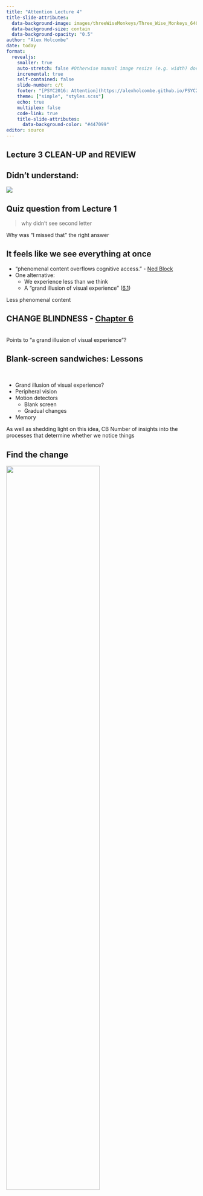 ```yaml
---
title: "Attention Lecture 4"
title-slide-attributes:
  data-background-image: images/threeWiseMonkeys/Three_Wise_Monkeys_640px.jpeg
  data-background-size: contain
  data-background-opacity: "0.5"
author: "Alex Holcombe"
date: today
format: 
  revealjs:
    smaller: true
    auto-stretch: false #Otherwise manual image resize (e.g. width) doesn't work!
    incremental: true
    self-contained: false
    slide-number: c/t
    footer: "[PSYC2016: Attention](https://alexholcombe.github.io/PSYC2016lectures)"
    theme: ["simple", "styles.scss"]
    echo: true
    multiplex: false
    code-link: true
    title-slide-attributes:
      data-background-color: "#447099"
editor: source
---
```


<!--sometimes have to turn multiplex false to load speaker notes -->

<!--As for the format of the quizzes, we can’t sit all people in the Monday class, so I give the quiz question at the end and will explain it first thing on tuesday.  The quiz question is open until 3pm Tuesday.  For the Tuesday and Thursday class, the quiz opens at the start, but I explain it after it closes at 3:50pm. I have found setting an alarm on my phone for 3:50 (or a bit later) works well to ensure that I get to it before running out of time.-->

<!--2023 notes I still had time at the end of the lecture despite 5 questions from the audience and hamming up the change blindness videos. But don't forget to go very slow in the syllogism and Grand illusion stuff!
-->

## Lecture 3 CLEAN-UP and REVIEW {background-image="images/threeWiseMonkeys/640.jpg" background-opacity="0.05"}

## Didn't understand: {background-image="images/threeWiseMonkeys/640.jpg" background-opacity="0.05"}

![](images/lecture3DidntUnderstandWithAnswers.png)

## Quiz question from Lecture 1 {visibility="hidden"}

> why didn't see second letter

Why was "I missed that" the right answer

## It feels like we see everything at once {background-image="images/threeWiseMonkeys/640.jpg" background-opacity="0.05"}

-   "phenomenal content overflows cognitive access." - [Ned Block](https://royalsocietypublishing.org/doi/10.1098/rstb.2017.0353)
-   One alternative:
    -   We experience less than we think
    -   A "grand illusion of visual experience" ([6.1](https://psyc2016.whatanimalssee.com/twoPicChangeBlindness.html#the-grand-illusion-of-visual-experience))

::: notes :::
Less phenomenal content
:::

## CHANGE BLINDNESS - [Chapter 6](https://psyc2016.whatanimalssee.com/twoPicChangeBlindness.html) {background-image="images/threeWiseMonkeys/640.jpg" background-opacity="0.05"}

<BR>
Points to "a grand illusion of visual experience"?

## Blank-screen sandwiches: Lessons {background-image="images/threeWiseMonkeys/640.jpg" background-opacity="0.05"}
<BR>

::: {.nonincremental}
-   Grand illusion of visual experience?
-   Peripheral vision
-   Motion detectors
    -   Blank screen
    -   Gradual changes
-   Memory
:::

::: notes :::
As well as shedding light on this idea, CB
Number of insights into the processes that determine whether we notice things
:::

## Find the change {background-image="images/threeWiseMonkeys/640.jpg" background-opacity="0.05"}

![](images/Change_blindness_easy_branch.gif){width=70%}

::: notes :::
Raise your hand when you see the change
:::


## Change blindness {background-image="images/threeWiseMonkeys/640.jpg" background-opacity="0.05"}

![](images/changeBlindnessPants.gif){width=70%}

::: notes :::
Raise your hand when you see the change
:::

## Change blindness {background-image="images/threeWiseMonkeys/640.jpg" background-opacity="0.05"}

<BR><BR>
Be able to explain why it inspired the "grand illusion of visual experience" theory

![](images/changeBlindnessPants.gif)


## Argument for "the grand illusion" {background-image="images/threeWiseMonkeys/640.jpg" background-opacity="0.05"}
<BR>

-   **Premise 1**. If you visually experience most of a scene's objects, you will notice major changes to them.

-   **Premise 2**. You don't detect major changes to most objects in a scene (in the blank-screen sandwich movies).

-   **Conclusion**. Therefore, you *don't* visually experience most objects in a scene.

<BR><BR>

If A, then B.  

B is not true.

Therefore, A is not true.

::: notes :::
A bad habit that most of us have is that we rarely spell out the reasons for our beliefs very carefully.
If you negate the consequent, the antecedent must be false.
If A, then B.  Not B. Therefore, not A.
:::

## Menti.com 3276 7700 {background-image="images/threeWiseMonkeys/640.jpg" background-opacity="0.05"}
<BR>

Answer a question about the argument.

::: notes :::
Grand illusion argument logic

I agree with the conclusion
Premise 1 is false
Premise 2 is false
Premise 2 does not negate the consequent of Premise 1.
Something else.
:::

## Argument for "the grand illusion" {background-image="images/threeWiseMonkeys/640.jpg" background-opacity="0.05"}
<BR>

**Premise 1**. If you visually experience most of a scene's objects, you will notice major changes to them.

**Premise 2**. You don't detect major changes to most objects in a scene (in the blank-screen sandwich movies).

**Conclusion**. Therefore, you don't visually experience most objects in a scene.

::: notes :::
Researchers have mostly contested premise 1.
:::

## Needed to detect a change {background-image="images/threeWiseMonkeys/640.jpg" background-opacity="0.05"}
<BR>

1. Internal representations of the object before and after the change.

2. A process that compares the before representation to the after.

3. A process that calls attention to, or brings into conscious awareness, the comparison results.


::: {.fragment .highlight-red}
-   **Premise 1**. If you visually experience most of a scene's objects, you will notice major changes to them.
    -   Does having visual experience of all the objects in a scene mean you also have 1 and 2?
:::


::: notes :::
Does visually experiencing most of a scene's objects entail having what's necessary to detect a change?
In other words, is it possible to have visual experience without having one of these?
In that case, you can 
There's a lot of text here, so let's simplify
:::


## The processes for detecting a change {background-image="images/threeWiseMonkeys/640.jpg" background-opacity="0.05"}
<BR>

1. Before / after

2. Comparison

::: {.fragment .fade-in}
::: {.fragment .highlight-red}
::: {.fragment .strike}
**Premise 1**. If you visually experience most of a scene's objects, you will notice major changes to them.
:::
:::
:::

-   Premise 1 is questionable
-   You might be able to have visual experience of the objects without you having 1 and/or 2

::: notes :::
If any one of these is not entailed by
Does having visual experience of all the objects in a scene mean you also have #1 and #2?
:::

## {background-image="images/threeWiseMonkeys/640.jpg" background-opacity="0.05"}

![](images/argumentForGrandIllusion.png)

-   Premise 1 was part of the argument for the grand illusion
-   Premise 1 is highly questionable
-   The argument for the "grand illusion" is not good!

## Explaining change blindness

<BR>
-   Focused attention is needed to detect change

-   ![](images/featureIntegrationTheorySchematic.png){width=80%}

::: notes :::
Could be needed to hold onto the old representaiton.
Or to do the comparison.
Or both.
:::

## {background-image="images/threeWiseMonkeys/640.jpg" background-opacity="0.05"}

::: {.fragment .strike}
Change blindness -> "the grand illusion"
:::

-   You can still believe there is a "grand illusion" of visual experience, but change blindness is not a good argument for it.

<BR>

-   There is *other* evidence that we only have access to a few visual objects
    -   ![](images/NedBlockBook.jpg)
    
::: aside
For more, see [Overgaard (2018)](https://royalsocietypublishing.org/doi/10.1098/rstb.2017.0353)
:::

::: notes :::
Ned Block still thinks that phenomenal content overflows cognitive access. 
:::

## Blank-screen sandwiches: Other lessons {background-image="images/threeWiseMonkeys/640.jpg" background-opacity="0.05"}

-   Peripheral vision
-   Motion detectors
-   Memory

::: notes :::
Some other lessons we can draw from change blindness
:::

##  {background-image="images/threeWiseMonkeys/640.jpg" background-opacity="0.05"}

![](images/changeBlindnessLeafTooHardSmallPeriphery.gif){width=90%}

::: notes :::
May need to refresh page to see GIF
:::

## Peripheral vision {background-image="images/threeWiseMonkeys/640.jpg" background-opacity="0.05"}
<BR>

Good experimenters ensure that the object is visible in the periphery.

-   If the object is not visible in the periphery, need *overt* attention to the location, not just covert attention
    -   Unsurprising that this can't be done at all locations at once!

::: notes :::
I've conditioned you to say "bottleneck" but in this particular demonstration, the change is quite small.
:::


## Peripheral vision
<BR>

![](images/changeBlindnessBoatEditedFromWikipediaSmallPeripheral.gif)

::: notes :::
Poor peripheral vision
:::

## Poor peripheral vision {background-image="images/threeWiseMonkeys/640.jpg" background-opacity="0.05"}
<BR>


![](images/changeDetectionIsoEccentricBeckerPashAnstis.png){width=40%}

-   In experiments, stimuli are placed carefully so they are visible in the periphery

::: aside
![Becker, Anstis, and Pashler (2000)](https://journals.sagepub.com/doi/10.1068/p3035)
:::

::: notes :::
Experimenters control this
:::

## Once you find it, it's hard to un-see it {background-image="images/threeWiseMonkeys/640.jpg" background-opacity="0.05"}
<BR>

![](images/changeBlindnessPants.gif)

-   Memories guide attention quickly
-   This helps us in countless situations, including on the road

<!--changeBlindnessMilkOregan.gif-->

::: notes :::
Showing one you already saw before.
Once you find it, it's so hard to un-see it
:::

## No blank frame {background-image="images/threeWiseMonkeys/640.jpg" background-opacity="0.05"}
<BR>

![](images/changeBlindnessNoBlank.gif)

## {background-image="images/threeWiseMonkeys/640.jpg" background-opacity="0.05"}

![](images/arrayOfMotionDetectorsEgelhaaf2013.png)

::: notes :::
We have motion detectors across the scene. In other words, they are pre-bottleneck.

Nulls the motion detectors
:::

##  {background-image="images/threeWiseMonkeys/640.jpg" background-opacity="0.05"}
<BR>

![](images/changeBlindnessPants.gif)

-   Motion detectors respond to flicker
-   If there's motion everywhere, there might as well be motion nowhere
    -  Odd motion detector response no longer makes change location salient
    
::: notes :::
Motion no longer informs us of the change
:::

## {background-image="images/hardQuiz.jpg" background-opacity="0.6"}

::: notes :::

Why is the blank screen in a blank-screen sandwich video important? (Choose all correct options)

A. It discombobulates via increasing arousal
B. It shortens the image duration 
C. It stimulates motion/flicker detectors in every location
D. It hurts peripheral vision, making the change harder to detect.

:::

## {background-image="images/threeWiseMonkeys/640.jpg" background-opacity="0.05"}

![](images/changeBlindnessMudSplashesRoad.gif){width=70%}

-   "Mud splashes" almost as good as blank screen
-   Motion detectors misdirect attention

## Gradual changes {background-image="images/threeWiseMonkeys/640.jpg" background-opacity="0.05"}

{{< video https://www.youtube.com/embed/EARtANyz98Q?si=d1QnuC5ys3c9oI5O >}}

::: aside
[Youtube](https://www.youtube.com/embed/EARtANyz98Q?si=d1QnuC5ys3c9oI5O)
:::

## Gradual changes
<BR>

Why are gradual changes hard to find?

-   They don't stimulate motion detectors


## Blank-screen sandwiches: Lessons {background-image="images/threeWiseMonkeys/640.jpg" background-opacity="0.05"}
<BR>

::: {.nonincremental}
-   Grand illusion of visual experience?
-   Peripheral vision
-   Motion detectors
    -   Blank screen
    -   Gradual changes
-   Memory
:::


## Tutorial Week 5 {background-image="images/threeWiseMonkeys/640.jpg" background-opacity="0.05"}
<BR>

Implications for driving

## Change blindness in continuous movie {background-image="images/threeWiseMonkeys/640.jpg" background-opacity="0.05"}
<BR>

{{< video https://www.youtube.com/embed/hkEMkgVI3y4?si=-mttE-QT3mappfrb&amp;start=36 >}}


::: aside
[Youtube](https://www.youtube.com/watch?v=hkEMkgVI3y4)
:::

## 

{{< video https://www.youtube.com/embed/hkEMkgVI3y4?si=-mttE-QT3mappfrb&amp;start=36 >}}

<BR>
Menti.com

Why do people miss many of the changes?

<BR>

-   Did you notice that this slide has no background image?    😄

::: notes :::
Occurred during film cut, where the entire scene suddenly changed - flicker
Summarise points in lecture
One of the cheesiest videos I've ever seen
Attention2SocrativeResponses.pdf

:::

## {background-image="images/threeWiseMonkeys/640.jpg" background-opacity="0.05"}

![](images/surveyEndOfLecture.png)

<!--
To give them some real meat, it would be good to go through the REnsink change blindness search logic that indicates that people check 3-4 objects per cycle for change
-->

